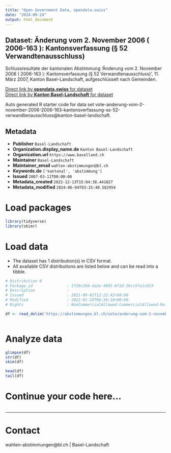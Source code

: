 ```yaml
---
title: "Open Government Data, opendata.swiss"
date: "2024-09-24"
output: html_document
---
```


## Dataset: Änderung vom 2. November 2006 ( 2006-163 ): Kantonsverfassung (§ 52 Verwandtenausschluss)

Schlussresultate der kantonalen Abstimmung 'Änderung vom 2. November 2006 ( 2006-163 ): Kantonsverfassung (§ 52 Verwandtenausschluss)', 11. März 2007, Kanton Basel-Landschaft, aufgeschlüsselt nach Gemeinden.

[Direct link by **opendata.swiss** for dataset](https://opendata.swiss/de/dataset/anderung-vom-2-november-2006-2006-163-kantonsverfassung-52-verwandtenausschluss)<br>
[Direct link by **Kanton Basel-Landschaft** for dataset](https://abstimmungen.bl.ch/vote/anderung-vom-2-november-2006-2006-163-kantonsverfassung-ss-52-verwandtenausschluss/data)

Auto generated R starter code for data set vote-anderung-vom-2-november-2006-2006-163-kantonsverfassung-ss-52-verwandtenausschluss@kanton-basel-landschaft.

## Metadata

- **Publisher** `Basel-Landschaft`
- **Organization.display_name.de** `Kanton Basel-Landschaft`
- **Organization.url** `https://www.baselland.ch`
- **Maintainer** `Basel-Landschaft`
- **Maintainer_email** `wahlen-abstimmungen@bl.ch`
- **Keywords.de** `['kantonal', 'abstimmung']`
- **Issued** `2007-03-11T00:00:00`
- **Metadata_created** `2022-12-13T15:04:38.441827`
- **Metadata_modified** `2024-06-04T03:15:40.582954`


# Load packages

```r

library(tidyverse)
library(skimr)

```

# Load data

-   The dataset has 1 distribution(s) in CSV format.
-   All available CSV distributions are listed below and can be read into a tibble.

```r

# Distribution 0
# Package_id               : 1f28c260-da2e-4695-8f2d-26cc5fa1c923
# Description              : 
# Issued                   : 2021-09-01T12:22:42+00:00
# Modified                 : 2022-01-19T06:36:16+00:00
# Rights                   : NonCommercialAllowed-CommercialAllowed-ReferenceRequired

df <- read_delim('https://abstimmungen.bl.ch/vote/anderung-vom-2-november-2006-2006-163-kantonsverfassung-ss-52-verwandtenausschluss/data-csv')



```

# Analyze data

```r

glimpse(df)
str(df)
skim(df)

head(df)
tail(df)

```

# Continue your code here...

```r

```

------------------------------------------------------------------------

# Contact

wahlen-abstimmungen@bl.ch | Basel-Landschaft
